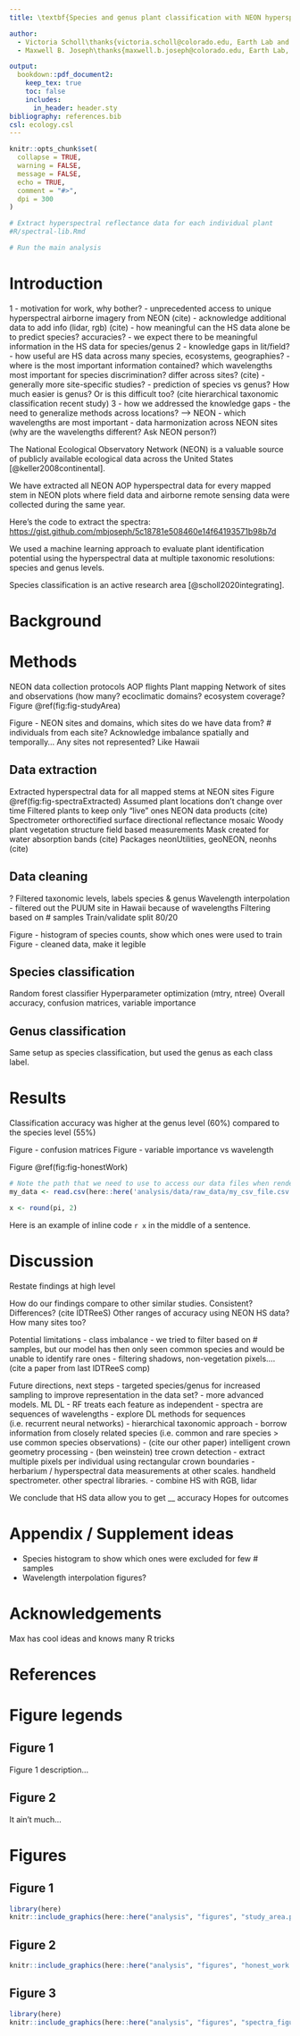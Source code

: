 ```yaml
---
title: \textbf{Species and genus plant classification with NEON hyperspectral remote sensing data}

author:
  - Victoria Scholl\thanks{victoria.scholl@colorado.edu, Earth Lab and Geography Dept., University of Colorado, Boulder, CO 80303, USA}
  - Maxwell B. Joseph\thanks{maxwell.b.joseph@colorado.edu, Earth Lab, University of Colorado, Boulder, CO 80303, USA}

output:
  bookdown::pdf_document2:
    keep_tex: true
    toc: false
    includes:
      in_header: header.sty
bibliography: references.bib
csl: ecology.csl 
---
```


```r
knitr::opts_chunk$set(
  collapse = TRUE,
  warning = FALSE,
  message = FALSE,
  echo = TRUE,
  comment = "#>",
  dpi = 300
)
```

<!-- The actual document text starts here: -->

\linenumbers

\begin{abstract}
Abstract text here
\end{abstract}

```r
# Extract hyperspectral reflectance data for each individual plant
#R/spectral-lib.Rmd

# Run the main analysis

```

# Introduction {-}

1 - motivation for work, why bother?
  - unprecedented access to unique hyperspectral airborne imagery from NEON (cite)
  - acknowledge additional data to add info (lidar, rgb) (cite) 
  - how meaningful can the HS data alone be to predict species? accuracies? 
  - we expect there to be meaningful information in the HS data for species/genus
2 - knowledge gaps in lit/field?
  - how useful are HS data across many species, ecosystems, geographies? 
  - where is the most important information contained? which wavelengths most important for species discrimination? differ across sites? (cite) 
  - generally more site-specific studies? 
  - prediction of species vs genus? How much easier is genus? Or is this difficult too? (cite hierarchical taxonomic classification recent study)
3 - how we addressed the knowledge gaps
  - the need to generalize methods across locations? --> NEON
  - which wavelengths are most important
  - data harmonization across NEON sites (why are the wavelengths different? Ask NEON person?)


The National Ecological Observatory Network (NEON) is a valuable source of publicly available ecological data across the United States [@keller2008continental].

We have extracted all NEON AOP hyperspectral data for every mapped stem in NEON plots where field data and airborne remote sensing data were collected during the same year.

Here's the code to extract the spectra: [https://gist.github.com/mbjoseph/5c18781e508460e14f64193571b98b7d](https://gist.github.com/mbjoseph/5c18781e508460e14f64193571b98b7d) 

We used a machine learning approach to evaluate plant identification potential using the hyperspectral data at multiple taxonomic resolutions: species and genus levels. 

Species classification is an active research area [@scholl2020integrating]. 

# Background {-}


# Methods {-}
NEON data collection protocols
AOP flights
Plant mapping 
Network of sites and observations (how many? ecoclimatic domains? ecosystem coverage?
Figure \@ref(fig:fig-studyArea)

Figure - NEON sites and domains, which sites do we have data from? # individuals from each site? 
Acknowledge imbalance spatially and temporally...
Any sites not represented? Like Hawaii

## Data extraction {-}

Extracted hyperspectral data for all mapped stems at NEON sites
Figure \@ref(fig:fig-spectraExtracted)
Assumed plant locations don't change over time 
Filtered plants to keep only "live" ones
NEON data products (cite)
Spectrometer orthorectified surface directional reflectance mosaic
Woody plant vegetation structure field based measurements
Mask created for water absorption bands (cite)
Packages neonUtilities, geoNEON, neonhs (cite)

## Data cleaning {-}

? Filtered taxonomic levels, labels species & genus
Wavelength interpolation - filtered out the PUUM site in Hawaii because of wavelengths
Filtering based on # samples
Train/validate split 80/20

Figure - histogram of species counts, show which ones were used to train
Figure - cleaned data, make it legible

## Species classification {-}

Random forest classifier
Hyperparameter optimization (mtry, ntree)
Overall accuracy, confusion matrices, variable importance

## Genus classification {-}

Same setup as species classification, but used the genus as each class label. 

# Results {-}

Classification accuracy was higher at the genus level (60%) compared to the species level (55%) 

Figure - confusion matrices
Figure - variable importance vs wavelength

Figure \@ref(fig:fig-honestWork)

<!-- Here's some example analysis code: -->

```r
# Note the path that we need to use to access our data files when rendering this document
my_data <- read.csv(here::here('analysis/data/raw_data/my_csv_file.csv'))
```

```r
x <- round(pi, 2)
```

Here is an example of inline code `r x` in the middle of a sentence. 

# Discussion {-}

Restate findings at high level

How do our findings compare to other similar studies. Consistent? Differences? (cite IDTReeS) Other ranges of accuracy using NEON HS data? How many sites too? 

Potential limitations
  - class imbalance - we tried to filter based on # samples, but our model has then only seen common species and would be unable to identify rare ones
  - filtering shadows, non-vegetation pixels.... (cite a paper from last IDTReeS comp)
  
Future directions, next steps
  - targeted species/genus for increased sampling to improve representation in the data set?
   - more advanced models. ML DL
   - RF treats each feature as independent
   - spectra are sequences of wavelengths - explore DL methods for sequences (i.e. recurrent neural networks)
   - hierarchical taxonomic approach - borrow information from closely related species (i.e. common and rare species > use common species observations)
   - (cite our other paper) intelligent crown geometry processing 
   - (ben weinstein) tree crown detection - extract multiple pixels per individual using rectangular crown boundaries
   - herbarium / hyperspectral data measurements at other scales. handheld spectrometer. other spectral libraries. 
   - combine HS with RGB, lidar
   
We conclude that HS data allow you to get __ accuracy
Hopes for outcomes 


# Appendix / Supplement ideas {-}

- Species histogram to show which ones were excluded for few # samples 
- Wavelength interpolation figures? 

# Acknowledgements {-}

Max has cool ideas and knows many R tricks


<!-- The following line inserts a page break  -->

\clearpage

# References {-}

<div id="refs"></div>

\newpage

\clearpage 

# Figure legends {-}

## Figure 1 {-}

Figure 1 description...

## Figure 2 {-}

It ain't much...

# Figures {-}

## Figure 1 {-}

```r
library(here)
knitr::include_graphics(here::here("analysis", "figures", "study_area.pdf"))
```

\clearpage

## Figure 2 {-}

```r
knitr::include_graphics(here::here("analysis", "figures", "honest_work.jpeg"))
```

\clearpage

## Figure 3 {-}

```r
library(here)
knitr::include_graphics(here::here("analysis", "figures", "spectra_figure_test.png"))
```

\clearpage


